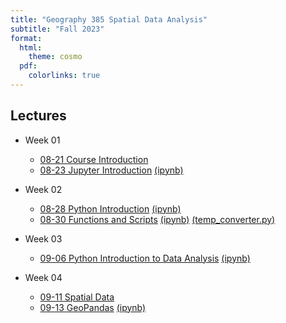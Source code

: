 ```yaml
---
title: "Geography 385 Spatial Data Analysis"
subtitle: "Fall 2023"
format:
  html:
    theme: cosmo 
  pdf:
    colorlinks: true
---
```



## Lectures

- Week 01
  - [08-21 Course Introduction](week-01/01-introduction.qmd)
  - [08-23 Jupyter Introduction](week-01/2023-08-23.ipynb) [(ipynb)](https://github.com/sjsrey/385f23/blob/main/lectures/week-01/2023-08-23.ipynb)


- Week 02

  - [08-28 Python Introduction](week-02/2023-08-28-python-introduction.ipynb) [(ipynb)](https://github.com/sjsrey/385f23/blob/main/lectures/week-02/2023-08-28-python-introduction.ipynb)
  - [08-30 Functions and Scripts](week-02/2023-08-30-functions-scripts.ipynb)
    [(ipynb)](https://github.com/sjsrey/385f23/blob/main/lectures/week-02/2023-08-30-functions-scripts.ipynb)
    [(temp_converter.py)](https://github.com/sjsrey/385f23/blob/main/lectures/week-02/temp_converter.py)


- Week 03

  - [09-06 Python Introduction to Data Analysis](week-03/2023-09-06.ipynb) [(ipynb)](https://github.com/sjsrey/385f23/blob/main/lectures/week-03/2023-09-06.ipynb)

- Week 04

  - [09-11 Spatial Data](week-04/2023-09-11-spatial-data.qmd)
  - [09-13 GeoPandas](week-04/2023-09-13.ipynb) [(ipynb)](https://github.com/sjsrey/385f23/blob/main/lectures/week-04/2023-09-13.ipynb)

  

 
